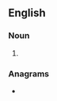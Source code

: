 {{also|cuesports}}
==English==

===Noun===
{{head|en|noun plural form}}

# {{plural of|cue sport|lang=en}}

===Anagrams===
* {{anagrams|en|a=ceoprsstu|cup-tosser|spectrous|susceptor|suspector}}